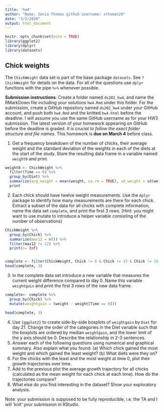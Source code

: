 ```yaml
---
title: 'hw4'
author: "Name: Sonia Thomas github username: sthomas20"
date: "3/1/2020"
output: html_document
---
```


```r
knitr::opts_chunk$set(echo = TRUE)
library(ggplot2)
library(dplyr)
library(datasets)
```

## Chick weights
The `ChickWeight` data set is part of the base package `datasets`. See `?ChickWeight` for details on the data.
For all of the questions use `dplyr` functions with the pipe `%>%` whenever possible.

**Submission instructions**: Create a folder named `ds202_hw4`, and name the RMarkDown file including your solutions `hw4.Rmd` under this folder. For the submission, create a GitHub repository named `ds202_hw4` under your GitHub account, and push both `hw4.Rmd` and the knitted `hw4.html` before the deadline. I will assume you use the same GitHub username as for your HW3 submission. The latest version of your homework appearing on GitHub before the deadline is graded. *It is crucial to follow the exact folder structure and file names*. This homework is **due on March 4** before class.

1. Get a frequency breakdown of the number of chicks, their average weight and the standard deviation of the weights in each of the diets at the start of the study. Store the resulting data frame in a variable named `weight0` and print.<br>
<!-- 5 pts of extra credit: construct a ggplot that shows average weights by diet with an interval (shown as a line) of +- the standard deviation around the averages. -->

```r
weight0 <- ChickWeight %>%
  filter(Time == 0) %>%
  group_by(Diet) %>%
  summarize(avg_weight = mean(weight, na.rm = TRUE), sd_weight = sd(weight, na.rm = TRUE)) %>%
  print
```


2. Each chick should have twelve weight measurements. Use the `dplyr` package to identify how many measurements are there for each chick. Extract a subset of the data for all chicks with complete information, name the data set `complete`, and print the first 3 rows. (Hint: you might want to use mutate to introduce a helper variable consisting of the number of observations)
```r
ChickWeight %>%
  group_by(Chick) %>%
  summarize(max12 = n()) %>%
  filter(max12 != 12) %>% 
  print(n= Inf)


complete <- filter(ChickWeight, Chick != 8 & Chick != 15 & Chick != 16 & Chick != 18 & Chick != 44)
head(complete, 3)
```


3. In the complete data set introduce a new variable that measures the current weight difference compared to day 0. Name this variable  `weightgain` and print the first 3 rows of the new data frame.
```r
complete<- complete %>%
  group_by(Chick) %>%
  mutate(weightgain = (weight - weight[Time == 0]))

head(complete, 3)
```

4. Use `{ggplot2}` to create side-by-side boxplots of `weightgain` by `Diet` for day 21. Change the order of the categories in the Diet variable such that the boxplots are ordered by median `weightgain`, and the lower limit of the y axis should be 0. Describe the relationship in 2-3 sentences. 
5. Answer each of the following questions using numerical and graphical summary. Also explain what you found: (a) Which chick gained the most weight and which gained the least weight? (b) What diets were they on?
6. For the chicks with the least and the most weight at time 0, plot their growth trajectories over time. </br>
7. Add to the previous plot the average growth trajectory for all chicks (calculated as the mean weight for each chick at each time). How do the trajectories compare?
8. What else do you find interesting in the dataset? Show your exploratory analysis.

Note: your submission is supposed to be fully reproducible, i.e. the TA and I will 'knit' your submission in RStudio. 
